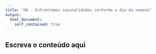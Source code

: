 ```yaml
---
title: "H6 - Enfrentamos sazonalidades conforme o dia da semana"
output: 
  html_document:
    self_contained: true
---
```


## Escreva o conteúdo aqui

